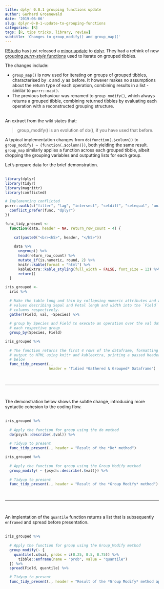 ```yaml
---
title: dplyr 0.8.1 grouping functions update
author: Gerhard Groenewald
date: '2019-06-06'
slug: dplyr-0-8-1-update-to-grouping-functions
categories: [R]
tags: [R, tips tricks, library, review]
subtitle: 'Changes to group_modify() and group_map()'
---
```


[RStudio](https://www.rstudio.com) has just released a [minor update](https://www.tidyverse.org/articles/2019/05/dplyr-0-8-1/) to [dplyr](https://dplyr.tidyverse.org).  They had a rethink of new [grouping *purrr-style* functions](https://dplyr.tidyverse.org/reference/group_map.html) used to iterate on grouped tibbles.

The changes include:

- `group_map()` is now used for iterating on groups of grouped tibbles, characterised by .x and .y as before.  It however makes no assumptions about the return type of each operation, combining results in a list - similar to `purrr::map()`.
- The previous behaviour was renamed to `group_modify()`, which always returns a grouped tibble, combining returned tibbles by evaluating each operation with a reconstructed grouping structure.<br><br>

An extract from the wiki states that:

> group_modify() is an evolution of do(), if you have used that before.

A typical implementation changes from `do(function(.$column))` to `group_modify( ~ {function(.$column)})`, both yielding the same result.  `group_map` similarly applies a function across each grouped tibble, albeit dropping the grouping variables and outputting lists for each group.

Let's prepare data for the brief demonstration.<br><br>

```r
library(dplyr)
library(tidyr)
library(magrittr)
library(conflicted)

# Implementing conflicted
purrr::walk(c("filter", "lag", "intersect", "setdiff", "setequal", "union"), function(func) {
  conflict_prefer(func, "dplyr")
})
```

```r
func_tidy_present <-
  function(data, header = NA, return_row_count = 4) {
    
    cat(paste0("<br><h5>", header, "</h5>"))
    
    data %>% 
      ungroup() %>%
      head(return_row_count) %>% 
      mutate_if(is.numeric, round, 2) %>% 
      knitr::kable(format = "html") %>%
      kableExtra::kable_styling(full_width = FALSE, font_size = 12) %>% 
      return()
  }
```

```r
iris_grouped <-
  iris %>% 
  
  # Make the table long and thin by collapsing numeric attributes and associated
  # values describing Sepal and Petal lengh and width into the `Field` and `val`
  # columns respectively.
  gather(Field, val, -Species) %>% 
  
  # group by Species and Field to execute an operation over the val data for
  # each respective group
  group_by(Species, Field)

iris_grouped %>%
  
  # The function returns the first 4 rows of the dataframe, formatting the
  # output to HTML using knitr and kableextra, printing a passed header as shown
  # below
  func_tidy_present(., 
                    header = "Tidied *Gathered & Grouped* Dataframe")
```

<br><hr><br>

The demonstration below shows the subtle change, introducing more syntactic cohesion to the coding flow.<br><br>

```r
iris_grouped %>%
  
  # Apply the function for group using the do method
  do(psych::describe(.$val)) %>%
  
  # Tidyup to present
  func_tidy_present(., header = "Result of the *Do* method")

iris_grouped %>% 
  
  # Apply the function for group using the Group_Modify method
  group_modify( ~ {psych::describe(.$val)}) %>% 
  
  # Tidyup to present
  func_tidy_present(., header = "Result of the *Group Modify* method")
```

<br><hr><br>

An implentation of the `quantile` function returns a list that is subsequently `enframed` and spread before presentation.<br><br>

```r
iris_grouped %>% 
  
  # Apply the function for group using the Group_Modify method
  group_modify(~ {
    quantile(.x$val, probs = c(0.25, 0.5, 0.75)) %>%
      tibble::enframe(name = "prob", value = "quantile")
  }) %>% 
  spread(Field, quantile) %>% 

  # Tidyup to present
  func_tidy_present(., header = "Result of the *Group Modify* method applying the *quantile* function")
```